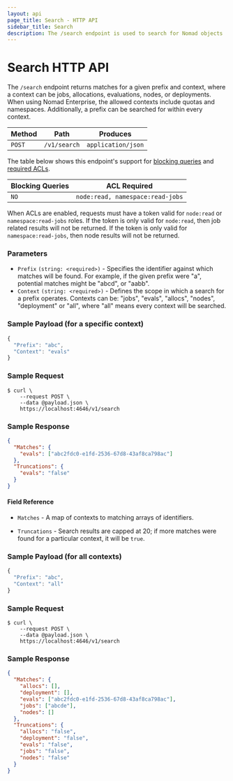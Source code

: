 ```yaml
---
layout: api
page_title: Search - HTTP API
sidebar_title: Search
description: The /search endpoint is used to search for Nomad objects
---
```


# Search HTTP API

The `/search` endpoint returns matches for a given prefix and context, where a
context can be jobs, allocations, evaluations, nodes, or deployments. When using
Nomad Enterprise, the allowed contexts include quotas and namespaces.
Additionally, a prefix can be searched for within every context.

| Method | Path         | Produces           |
| ------ | ------------ | ------------------ |
| `POST` | `/v1/search` | `application/json` |

The table below shows this endpoint's support for
[blocking queries](/api-docs#blocking-queries) and
[required ACLs](/api-docs#acls).

| Blocking Queries | ACL Required                     |
| ---------------- | -------------------------------- |
| `NO`             | `node:read, namespace:read-jobs` |

When ACLs are enabled, requests must have a token valid for `node:read` or
`namespace:read-jobs` roles. If the token is only valid for `node:read`, then
job related results will not be returned. If the token is only valid for
`namespace:read-jobs`, then node results will not be returned.

### Parameters

- `Prefix` `(string: <required>)` - Specifies the identifier against which
  matches will be found. For example, if the given prefix were "a", potential
  matches might be "abcd", or "aabb".
- `Context` `(string: <required>)` - Defines the scope in which a search for a
  prefix operates. Contexts can be: "jobs", "evals", "allocs", "nodes",
  "deployment" or "all", where "all" means every context will be searched.

### Sample Payload (for a specific context)

```javascript
{
  "Prefix": "abc",
  "Context": "evals"
}
```

### Sample Request

```shell
$ curl \
    --request POST \
    --data @payload.json \
    https://localhost:4646/v1/search
```

### Sample Response

```json
{
  "Matches": {
    "evals": ["abc2fdc0-e1fd-2536-67d8-43af8ca798ac"]
  },
  "Truncations": {
    "evals": "false"
  }
}
```

#### Field Reference

- `Matches` - A map of contexts to matching arrays of identifiers.

- `Truncations` - Search results are capped at 20; if more matches were found for a particular context, it will be `true`.

### Sample Payload (for all contexts)

```javascript
{
  "Prefix": "abc",
  "Context": "all"
}
```

### Sample Request

```shell
$ curl \
    --request POST \
    --data @payload.json \
    https://localhost:4646/v1/search
```

### Sample Response

```json
{
  "Matches": {
    "allocs": [],
    "deployment": [],
    "evals": ["abc2fdc0-e1fd-2536-67d8-43af8ca798ac"],
    "jobs": ["abcde"],
    "nodes": []
  },
  "Truncations": {
    "allocs": "false",
    "deployment": "false",
    "evals": "false",
    "jobs": "false",
    "nodes": "false"
  }
}
```
